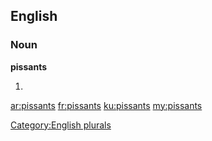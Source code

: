 ==English==

===Noun===
'''pissants'''

# {{plural of|pissant}}

[[Category:English plurals]]

[[ar:pissants]]
[[fr:pissants]]
[[ku:pissants]]
[[my:pissants]]